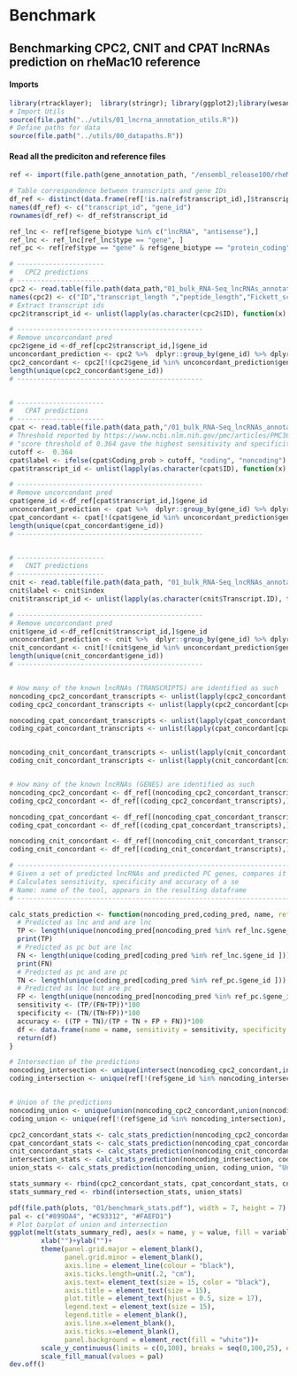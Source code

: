 
#  Benchmark
## Benchmarking CPC2, CNIT and CPAT lncRNAs prediction on rheMac10 reference 


#### Imports
```r
library(rtracklayer);  library(stringr); library(ggplot2);library(wesanderson);  library(dplyr);library(reshape2)
# Import Utils
source(file.path("../utils/01_lncrna_annotation_utils.R"))
# Define paths for data
source(file.path("../utils/00_datapaths.R"))
```

#### Read all the prediciton and reference files

```r
ref <- import(file.path(gene_annotation_path, "/ensembl_release100/rheMac10/Macaca_mulatta.Mmul_10.100.gtf"))

# Table correspondence between transcripts and gene IDs 
df_ref <- distinct(data.frame(ref[!is.na(ref$transcript_id),]$transcript_id, ref[!is.na(ref$transcript_id),]$gene_id, stringsAsFactors = F))
names(df_ref) <- c("transcript_id", "gene_id")
rownames(df_ref) <- df_ref$transcript_id

ref_lnc <- ref[ref$gene_biotype %in% c("lncRNA", "antisense"),]
ref_lnc <- ref_lnc[ref_lnc$type == "gene", ]
ref_pc <- ref[ref$type == "gene" & ref$gene_biotype == "protein_coding",]

# ----------------------
#   CPC2 predictions
# ----------------------
cpc2 <- read.table(file.path(data_path,"01_bulk_RNA-Seq_lncRNAs_annotation/03_novel_lncRNAs_list/99_benchmark_annotation/01_predictions/CPC2/cpc2_pred.txt"))
names(cpc2) <- c("ID","transcript_length ","peptide_length","Fickett_score" , " pI", "ORF_integrity", "coding_probability","label")
# Extract transcript ids 
cpc2$transcript_id <- unlist(lapply(as.character(cpc2$ID), function(x) strsplit(x,"[(]")[[1]][1]))

# -----------------------------------------------
# Remove uncorcondant pred
cpc2$gene_id <-df_ref[cpc2$transcript_id,]$gene_id
unconcordant_prediction <- cpc2 %>%  dplyr::group_by(gene_id) %>% dplyr::summarise(Unique_Elements =  dplyr::n_distinct(label)) %>%  dplyr::filter( Unique_Elements > 1)
cpc2_concordant <- cpc2[!(cpc2$gene_id %in% unconcordant_prediction$gene_id),]
length(unique(cpc2_concordant$gene_id))
# -----------------------------------------------


# ----------------------
#   CPAT predictions
# ----------------------
cpat <- read.table(file.path(data_path,"/01_bulk_RNA-Seq_lncRNAs_annotation/03_novel_lncRNAs_list/99_benchmark_annotation/01_predictions/CPAT/cpat_pred.ORF_prob.tsv"), header = T)
# Threshold reported by https://www.ncbi.nlm.nih.gov/pmc/articles/PMC3616698/
# "score threshold of 0.364 gave the highest sensitivity and specificity (0.966 for both) for human data"
cutoff <-  0.364
cpat$label <- ifelse(cpat$Coding_prob > cutoff, "coding", "noncoding")
cpat$transcript_id <- unlist(lapply(as.character(cpat$ID), function(x) strsplit(x,"[(]")[[1]][1]))

# -----------------------------------------------
# Remove uncorcondant pred
cpat$gene_id <-df_ref[cpat$transcript_id,]$gene_id
unconcordant_prediction <- cpat %>%  dplyr::group_by(gene_id) %>% dplyr::summarise(Unique_Elements =  dplyr::n_distinct(label)) %>%  dplyr::filter( Unique_Elements > 1)
cpat_concordant <- cpat[!(cpat$gene_id %in% unconcordant_prediction$gene_id),]
length(unique(cpat_concordant$gene_id))
# -----------------------------------------------


# ----------------------
#   CNIT predictions
# ----------------------
cnit <- read.table(file.path(data_path, "01_bulk_RNA-Seq_lncRNAs_annotation/03_novel_lncRNAs_list/99_benchmark_annotation/01_predictions/CNIT/cnit_pred/CNCI2.index"), header = T, sep="\t", stringsAsFactors = F)
cnit$label <- cnit$index
cnit$transcript_id <- unlist(lapply(as.character(cnit$Transcript.ID), function(x) strsplit(x,"[(]")[[1]][1]))

# -----------------------------------------------
# Remove uncorcondant pred
cnit$gene_id <-df_ref[cnit$transcript_id,]$gene_id
unconcordant_prediction <- cnit %>%  dplyr::group_by(gene_id) %>% dplyr::summarise(Unique_Elements =  dplyr::n_distinct(label)) %>%  dplyr::filter( Unique_Elements > 1)
cnit_concordant <- cnit[!(cnit$gene_id %in% unconcordant_prediction$gene_id),]
length(unique(cnit_concordant$gene_id))
# -----------------------------------------------


# How many of the known lncRNAs (TRANSCRIPTS) are identified as such 
noncoding_cpc2_concordant_transcripts <- unlist(lapply(cpc2_concordant[cpc2_concordant$label == "noncoding",]$ID, function(x) strsplit(as.character(x),'(', fixed = T)[[1]][1]))
coding_cpc2_concordant_transcripts <- unlist(lapply(cpc2_concordant[cpc2_concordant$label == "coding",]$ID, function(x) strsplit(as.character(x),'(', fixed = T)[[1]][1]))

noncoding_cpat_concordant_transcripts <- unlist(lapply(cpat_concordant[cpat_concordant$label == "noncoding",]$ID, function(x) strsplit(as.character(x),'(', fixed = T)[[1]][1]))
coding_cpat_concordant_transcripts <- unlist(lapply(cpat_concordant[cpat_concordant$label == "coding",]$ID, function(x) strsplit(as.character(x),'(', fixed = T)[[1]][1]))


noncoding_cnit_concordant_transcripts <- unlist(lapply(cnit_concordant[cnit_concordant$index == "noncoding",]$Transcript.ID, function(x) strsplit(as.character(x),'(', fixed = T)[[1]][1]))
coding_cnit_concordant_transcripts <- unlist(lapply(cnit_concordant[cnit_concordant$index == "coding",]$Transcript.ID, function(x) strsplit(as.character(x),'(', fixed = T)[[1]][1]))


# How many of the known lncRNAs (GENES) are identified as such
noncoding_cpc2_concordant <- df_ref[(noncoding_cpc2_concordant_transcripts),]$gene_id
coding_cpc2_concordant <- df_ref[(coding_cpc2_concordant_transcripts),]$gene_id

noncoding_cpat_concordant <- df_ref[(noncoding_cpat_concordant_transcripts),]$gene_id
coding_cpat_concordant <- df_ref[(coding_cpat_concordant_transcripts),]$gene_id

noncoding_cnit_concordant <- df_ref[(noncoding_cnit_concordant_transcripts),]$gene_id
coding_cnit_concordant <- df_ref[(coding_cnit_concordant_transcripts),]$gene_id

```



```r
# ---------------------------------------------------------------------------------------------------------------
# Given a set of predicted lncRNAs and predicted PC genes, compares it with the references (ref_lnc, ref_pc)
# Calculates sensitivity, specificity and accuracy of a se
# Name: name of the tool, appears in the resulting dataframe
# ---------------------------------------------------------------------------------------------------------------

calc_stats_prediction <- function(noncoding_pred,coding_pred, name, ref_lnc.=ref_lnc, ref_pc.=ref_pc){
  # Predicted as lnc and and are lnc
  TP <- length(unique(noncoding_pred[noncoding_pred %in% ref_lnc.$gene_id ]))
  print(TP)
  # Predicted as pc but are lnc
  FN <- length(unique(coding_pred[coding_pred %in% ref_lnc.$gene_id ]))
  print(FN)
  # Predicted as pc and are pc
  TN <- length(unique(coding_pred[coding_pred %in% ref_pc.$gene_id ]))
  # Predicted as lnc but are pc
  FP <- length(unique(noncoding_pred[noncoding_pred %in% ref_pc.$gene_id ]))
  sensitivity <- (TP/(FN+TP))*100
  specificity <- (TN/(TN+FP))*100
  accuracy <- ((TP + TN)/(TP + TN + FP + FN))*100 
  df <- data.frame(name = name, sensitivity = sensitivity, specificity = specificity, accuracy = accuracy, stringsAsFactors = F)
  return(df)
}

# Intersection of the predictions
noncoding_intersection <- unique(intersect(noncoding_cpc2_concordant,intersect(noncoding_cnit_concordant, noncoding_cpat_concordant)))
coding_intersection <- unique(ref[!(ref$gene_id %in% noncoding_intersection), ]$gene_id)


# Union of the predictions
noncoding_union <- unique(union(noncoding_cpc2_concordant,union(noncoding_cnit_concordant, noncoding_cpat_concordant)))
coding_union <- unique(ref[!(ref$gene_id %in% noncoding_intersection), ]$gene_id)

cpc2_concordant_stats <- calc_stats_prediction(noncoding_cpc2_concordant, coding_cpc2_concordant, "cpc2_concordant")
cpat_concordant_stats <- calc_stats_prediction(noncoding_cpat_concordant, coding_cpat_concordant, "cpat_concordant")
cnit_concordant_stats <- calc_stats_prediction(noncoding_cnit_concordant, coding_cnit_concordant, "cnit_concordant")
intersection_stats <- calc_stats_prediction(noncoding_intersection, coding_intersection, "Intersection")
union_stats <- calc_stats_prediction(noncoding_union, coding_union, "Union")

stats_summary <- rbind(cpc2_concordant_stats, cpat_concordant_stats, cnit_concordant_stats, intersection_stats, union_stats)
stats_summary_red <- rbind(intersection_stats, union_stats)
```



```r
pdf(file.path(plots, "01/benchmark_stats.pdf"), width = 7, height = 7)
pal <- c("#899DA4", "#C93312", "#FAEFD1")
# Plot barplot of union and intersection 
ggplot(melt(stats_summary_red), aes(x = name, y = value, fill = variable))+geom_bar(stat = "identity", position = "dodge")+
        xlab("")+ylab("")+
        theme(panel.grid.major = element_blank(),
              panel.grid.minor = element_blank(),
              axis.line = element_line(colour = "black"),
              axis.ticks.length=unit(.2, "cm"),
              axis.text= element_text(size = 15, color = "black"),
              axis.title = element_text(size = 15),
              plot.title = element_text(hjust = 0.5, size = 17),
              legend.text = element_text(size = 15), 
              legend.title = element_blank(),
              axis.line.x=element_blank(),
              axis.ticks.x=element_blank(),
              panel.background = element_rect(fill = "white"))+
        scale_y_continuous(limits = c(0,100), breaks = seq(0,100,25), expand = c(0,0))+
        scale_fill_manual(values = pal)
dev.off()
```



